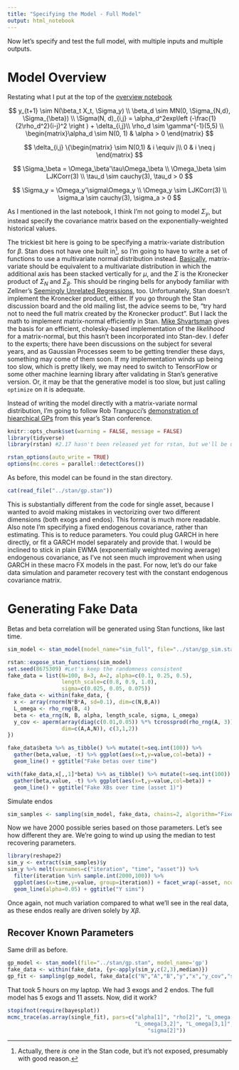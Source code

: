 ```yaml
---
title: "Specifying the Model - Full Model"
output: html_notebook
---
```


Now let's specify and test the full model, with multiple inputs and multiple outputs.

# Model Overview

Restating what I put at the top of the [overview notebook](https://cdn.rawgit.com/billWalker/gp_regression/edac7693/doc/Specifying_the_Model-Overview_and_Simplest_Implementation.html)

$$
  y_{t+1} \sim N(\beta_t X_t, \Sigma_y) \\
  \beta_d \sim MN(0, \Sigma_{N,d}, \Sigma_{\beta}) \\
  \Sigma(N, d)_{i,j} = \alpha_d^2exp\left (-\frac{1}{2\rho_d^2}(i-j)^2 \right ) + \delta_{i,j}\\
  \rho_d \sim \gamma^{-1}(5,5) \\
\begin{matrix}\alpha_d \sim N(0, 1) & \alpha > 0 \end{matrix}
$$

$$
\delta_{i,j} \{\begin{matrix}
     \sim N(0,1) & i \equiv j\\
     0 & i \neq j
 \end{matrix}
$$

$$
\Sigma_\beta = \Omega_\beta'\tau\Omega_\beta \\
\Omega_\beta \sim LJKCorr(3) \\
\tau_d \sim cauchy(3), \tau_d > 0
$$

$$
\Sigma_y = \Omega_y'\sigma\Omega_y \\
\Omega_y \sim LJKCorr(3) \\
\sigma_a \sim cauchy(3), \sigma_a > 0
$$

As I mentioned in the last notebook, I think I'm not going to model $\Sigma_y$, but instead specify the covariance matrix based on the exponentially-weighted historical values.

The trickiest bit here is going to be specifying a matrix-variate distribution for $\beta$. Stan does not have one built in[^1], so I'm going to have to write a set of functions to use a multivariate normal distribution instead. [Basically](https://en.wikipedia.org/wiki/Matrix_normal_distribution), matrix-variate should be equivalent to a multivariate distribution in which the additional axis has been stacked vertically for $\mu$, and the $\Sigma$ is the Kronecker product of $\Sigma_{N}$ and $\Sigma_\beta$. This should be ringing bells for anybody familiar with Zellner's [Seemingly Unrelated Regressions](https://en.wikipedia.org/wiki/Seemingly_unrelated_regressions), too. Unfortunately, Stan doesn't implement the Kronecker product, either. If you go through the Stan discussion board and the old mailing list, the advice seems to be, "try hard not to need the full matrix created by the Kronecker product". But I lack the math to implement matrix-normal efficiently in Stan. [Mike Shvartsman](http://rpubs.com/mshvarts/matnorm-stan) gives the basis for an efficient, cholesky-based implementation of the *likelihood* for a matrix-normal, but this hasn't been incorporated into Stan-dev. I defer to the experts; there have been discussions on the subject for several years, and as Gaussian Processes seem to be getting trendier these days, something may come of them soon. If my implementation winds up being too slow, which is pretty likely, we may need to switch to TensorFlow or some other machine learning library after validating in Stan's generative version. Or, it may be that the generative model is too slow, but just calling `optimize` on it is adequate.

[^1]: Actually, there *is* one in the Stan code, but it's not exposed, presumably with good reason.

Instead of writing the model directly with a matrix-variate normal distribution, I'm going to follow Rob Trangucci's [demonstration of hiearchical GPs](mc-stan.org/events/stancon2017-notebooks/stancon2017-trangucci-hierarchical-gps.pdf) from this year's Stan conference. 


```r
knitr::opts_chunk$set(warning = FALSE, message = FALSE)
library(tidyverse)
library(rstan) #2.17 hasn't been released yet for rstan, but we'll be using cmdstan 2.17.

rstan_options(auto_write = TRUE)
options(mc.cores = parallel::detectCores())
```

As before, this model can be found in the stan directory.

```r
cat(read_file("../stan/gp.stan"))
```

This is substantially different from the code for single asset, because I wanted to avoid making mistakes in vectorizing over two different dimensions (both exogs and endos). This format is much more readable. Also note I'm specifying a fixed endogenous covariance, rather than estimating. This is to reduce parameters. You could plug GARCH in here directly, or fit a GARCH model separately and provide that. I would be inclined to stick in plain EWMA (exponentially weighted moving average) endogenous covariance, as I've not seen much improvement when using GARCH in these macro FX models in the past. For now, let's do our fake data simulation and parameter recovery test with the constant endogenous covariance matrix.

# Generating Fake Data

Betas and beta correlation will be generated using Stan functions, like last time.
```r
sim_model <- stan_model(model_name="sim_full", file="../stan/gp_sim.stan")
```

```r
rstan::expose_stan_functions(sim_model)
set.seed(8675309) #Let's keep the randomness consistent
fake_data = list(N=100, B=3, A=2, alpha=c(0.1, 0.25, 0.5), 
                 length_scale=c(0.8, 0.9, 1.0), 
                 sigma=c(0.025, 0.05, 0.075))
fake_data <- within(fake_data, {
  x <- array(rnorm(N*B*A, sd=0.1), dim=c(N,B,A))
  L_omega <- rho_rng(B, 4)
  beta <- eta_rng(N, B, alpha, length_scale, sigma, L_omega)
  y_cov <- aperm(array(diag(c(0.01,0.05)) %*% tcrossprod(rho_rng(A, 3)) %*% diag(c(0.01,0.05)),
                 dim=c(A,A,N)), c(3,1,2))
})
```

```r
fake_data$beta %>% as_tibble() %>% mutate(t=seq.int(100)) %>% 
  gather(beta,value, -t) %>% ggplot(aes(x=t,y=value,col=beta)) +
  geom_line() + ggtitle("Fake betas over time")
```

```r
with(fake_data,x[,,1]*beta) %>% as_tibble() %>% mutate(t=seq.int(100)) %>% 
  gather(beta,value, -t) %>% ggplot(aes(x=t,y=value,col=beta)) +
  geom_line() + ggtitle("Fake XBs over time (asset 1)")
```

Simulate endos

```r
sim_samples <- sampling(sim_model, fake_data, chains=2, algorithm="Fixed_param") #algorithm='Fixed_param' is a new one for me.
```

Now we have 2000 possible series based on those parameters. Let's see how different they are. We're going to wind up using the median to test recovering parameters.
```r
library(reshape2)
sim_y <- extract(sim_samples)$y
sim_y %>% melt(varnames=c("iteration", "time", "asset")) %>%
  filter(iteration %in% sample.int(2000,100)) %>%
  ggplot(aes(x=time,y=value, group=iteration)) + facet_wrap(~asset, ncol=1) +
  geom_line(alpha=0.05) + ggtitle("Y sims")
```

Once again, not much variation compared to what we'll see in the real data, as these endos really are driven solely by $X\beta$.

## Recover Known Parameters

Same drill as before.

```r
gp_model <- stan_model(file="../stan/gp.stan", model_name='gp')
fake_data <- within(fake_data, {y<-apply(sim_y,c(2,3),median)})
gp_fit <- sampling(gp_model, fake_data[c("N","A","B","y","x","y_cov","sim")], chains=3, cores=3) #This one will take a while, and I only have 4 physical cores on this machine.
```
That took 5 hours on my laptop. We had 3 exogs and 2 endos. The full model has 5 exogs and 11 assets.
Now, did it work?

```r
stopifnot(require(bayesplot))
mcmc_trace(as.array(single_fit), pars=c("alpha[1]", "rho[2]", "L_omega[2,1]", 
                                        "L_omega[3,2]", "L_omega[3,1]",
                                            "sigma[2]"))
```

